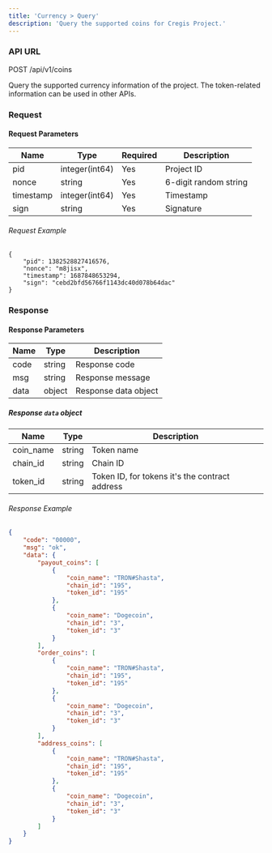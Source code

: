 ```yaml
---
title: 'Currency > Query'
description: 'Query the supported coins for Cregis Project.'
---
```


### API URL

POST /api/v1/coins

Query the supported currency information of the project. The token-related information can be used in other APIs.

### Request

#### Request Parameters

| Name      | Type             | Required | Description             |
| --------- | -------------- | -------- | ----------------------- |
| pid       | integer(int64) | Yes      | Project ID              |
| nonce     | string         | Yes      | 6-digit random string   |
| timestamp | integer(int64) | Yes      | Timestamp               |
| sign      | string         | Yes      | Signature               |


###### Request Example

```
{
    "pid": 1382528827416576,
    "nonce": "m8jisx",
    "timestamp": 1687848653294,
    "sign": "cebd2bfd56766f1143dc40d078b64dac"
}
```

### Response

#### Response Parameters

| Name      | Type   | Description                |
| --------- | ------ | -------------------------- |
| code      | string | Response code              |
| msg       | string | Response message           |
| data      | object | Response data object       |

##### Response `data` object

| Name      | Type   | Description                       |
| --------- | ------ | --------------------------------- |
| coin_name | string | Token name                        |
| chain_id  | string | Chain ID                          |
| token_id  | string | Token ID, for tokens it's the contract address |

###### Response Example

```json
{
    "code": "00000",
    "msg": "ok",
    "data": {
        "payout_coins": [
            {
                "coin_name": "TRON#Shasta",
                "chain_id": "195",
                "token_id": "195"
            },
            {
                "coin_name": "Dogecoin",
                "chain_id": "3",
                "token_id": "3"
            }
        ],
        "order_coins": [
            {
                "coin_name": "TRON#Shasta",
                "chain_id": "195",
                "token_id": "195"
            },
            {
                "coin_name": "Dogecoin",
                "chain_id": "3",
                "token_id": "3"
            }
        ],
        "address_coins": [
            {
                "coin_name": "TRON#Shasta",
                "chain_id": "195",
                "token_id": "195"
            },
            {
                "coin_name": "Dogecoin",
                "chain_id": "3",
                "token_id": "3"
            }
        ]
    }
}
```
